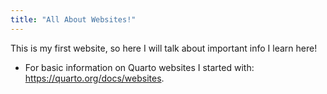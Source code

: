 ```yaml
---
title: "All About Websites!"
---
```


This is my first website, so here I will talk about important info I learn here!


* For basic information on Quarto websites I started with: <https://quarto.org/docs/websites>.